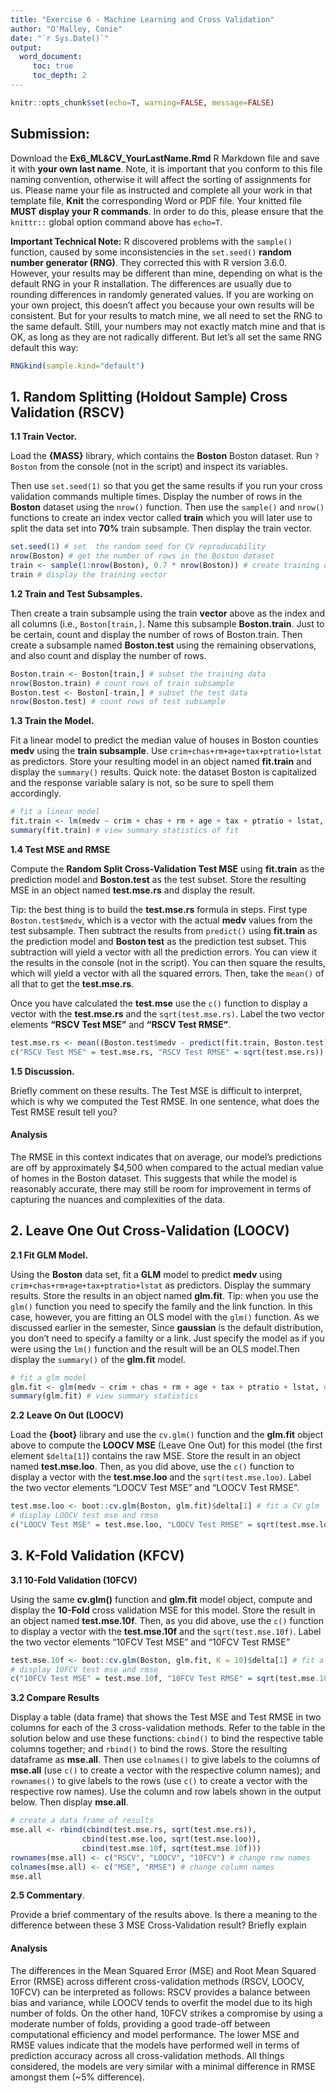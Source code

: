 ---
title: "Exercise 6 - Machine Learning and Cross Validation"
author: "O'Malley, Conie"
date: "`r Sys.Date()`"
output: 
  word_document:
     toc: true
     toc_depth: 2
---

```{r global_options, include=FALSE}
knitr::opts_chunk$set(echo=T, warning=FALSE, message=FALSE)
```

## Submission: 

Download the **Ex6_ML&CV_YourLastName.Rmd** R Markdown file and save it with **your own last name**. Note, it is important that you conform to this file naming convention, otherwise it will affect the sorting of assignments for us. Please name your file as instructed and complete all your work in that template file, **Knit** the corresponding Word or PDF file. Your knitted file **MUST display your R commands**. In order to do this, please ensure that the `knittr::` global option command above has `echo=T`.

**Important Technical Note:** R discovered problems with the `sample()` function, caused by some inconsistencies in the `set.seed()` **random number generator (RNG)**. They corrected this with R version 3.6.0. However, your results may be different than mine, depending on what is the default RNG in your R installation. The differences are usually due to rounding differences in randomly generated values. If you are working on your own project, this doesn't affect you because your own results will be consistent. But for your results to match mine, we all need to set the RNG to the same default. Still, your numbers may not exactly match mine and that is OK, as long as they are not radically different. But let's all set the same RNG default this way: 

```{r}
RNGkind(sample.kind="default")
```

## 1. Random Splitting (Holdout Sample) Cross Validation (RSCV)

**1.1 Train Vector.** 

Load the **{MASS}** library, which contains the **Boston** Boston dataset. Run `?Boston` from the console (not in the script) and inspect its variables. 

Then use `set.seed(1)` so that you get the same results if you run your cross validation commands multiple times. Display the number of rows in the **Boston** dataset using the `nrow()` function. Then use the `sample()` and `nrow()` functions to create an index vector called **train** which you will later use to split the data set into **70%** train subsample. Then display the train vector.

```{r}
set.seed(1) # set  the random seed for CV reproducability 
nrow(Boston) # get the number of rows in the Boston dataset
train <- sample(1:nrow(Boston), 0.7 * nrow(Boston)) # create training data vector
train # display the training vector

```

**1.2 Train and Test Subsamples.** 

Then create a train subsample using the train **vector** above as the index and all columns (i.e., `Boston[train,]`. Name this subsample **Boston.train**. Just to be certain, count and display the number of rows of Boston.train. Then create a subsample named **Boston.test** using the remaining observations, and also count and display the number of rows.

```{r}
Boston.train <- Boston[train,] # subset the training data
nrow(Boston.train) # count rows of train subsample
Boston.test <- Boston[-train,] # subset the test data 
nrow(Boston.test) # count rows of test subsample
```

**1.3 Train the Model.** 

Fit a linear model to predict the median value of houses in Boston counties **medv** using the **train subsample**. Use `crim+chas+rm+age+tax+ptratio+lstat` as predictors. Store your resulting model in an object named **fit.train** and display the `summary()` results. Quick note: the dataset Boston is capitalized and the response variable salary is not, so be sure to spell them accordingly.

```{r}
# fit a linear model
fit.train <- lm(medv ~ crim + chas + rm + age + tax + ptratio + lstat, Boston.train)
summary(fit.train) # view summary statistics of fit
```

**1.4 Test MSE and RMSE**

Compute the **Random Split Cross-Validation Test MSE** using **fit.train** as the prediction model and **Boston.test** as the test subset. Store the resulting MSE in an object named **test.mse.rs** and display the result.

Tip: the best thing is to build the **test.mse.rs** formula in steps. First type `Boston.test$medv`, which is a vector with the actual **medv** values from the test subsample. Then subtract the results from `predict()` using **fit.train** as the prediction model and **Boston test** as the prediction test subset. This subtraction will yield a vector with all the prediction errors. You can view it the results in the console (not in the script). You can then square the results, which will yield a vector with all the squared errors. Then, take the `mean()` of all that to get the **test.mse.rs**.

Once you have calculated the **test.mse** use the `c()` function to display a vector with the **test.mse.rs** and the `sqrt(test.mse.rs)`. Label the two vector elements **"RSCV Test MSE"** and **"RSCV Test RMSE"**.

```{r}
test.mse.rs <- mean((Boston.test$medv - predict(fit.train, Boston.test))^2) # calculate RMSE
c("RSCV Test MSE" = test.mse.rs, "RSCV Test RMSE" = sqrt(test.mse.rs)) # concatenate results
```

**1.5 Discussion.** 

Briefly comment on these results. The Test MSE is difficult to interpret, which is why we computed the Test RMSE. In one sentence, what does the Test RMSE result tell you?

#### Analysis

The RMSE in this context indicates that on average, our model's predictions are off by approximately $4,500 when compared to the actual median value of homes in the Boston dataset. This suggests that while the model is reasonably accurate, there may still be room for improvement in terms of capturing the nuances and complexities of the data.


## 2. Leave One Out Cross-Validation (LOOCV)

**2.1  Fit GLM Model.** 

Using the **Boston** data set, fit a **GLM** model to predict **medv** using `crim+chas+rm+age+tax+ptratio+lstat` as predictors. Display the summary results. Store the results in an object named **glm.fit**. Tip: when you use the `glm()` function you need to specify the family and the link function. In this case, however, you are fitting an OLS model with the `glm()` function. As we discussed earlier in the semester, Since **gaussian** is the default distribution, you don't need to specify a familty or a link. Just specify the model as if you were using the `lm()` function and the result will be an OLS model.Then display the `summary()` of the **glm.fit** model.

```{r}
# fit a glm model
glm.fit <- glm(medv ~ crim + chas + rm + age + tax + ptratio + lstat, data = Boston)
summary(glm.fit) # view summary statistics
```

**2.2 Leave On Out (LOOCV)**

Load the **{boot}** library and use the `cv.glm()` function and the **glm.fit** object above to compute  the **LOOCV MSE** (Leave One Out) for this model (the first element `$delta[1]`) contains the raw MSE. Store the result in an object named **test.mse.loo**. Then, as you did above, use the `c()` function to display a vector with the **test.mse.loo** and the `sqrt(test.mse.loo)`. Label the two vector elements "LOOCV Test MSE" and "LOOCV Test RMSE".

```{r}
test.mse.loo <- boot::cv.glm(Boston, glm.fit)$delta[1] # fit a CV glm
# display LOOCV test mse and rmse
c("LOOCV Test MSE" = test.mse.loo, "LOOCV Test RMSE" = sqrt(test.mse.loo))
```


## 3. K-Fold Validation (KFCV)

**3.1 10-Fold Validation (10FCV)**

Using the same **cv.glm()** function and **glm.fit** model object, compute and display the **10-Fold** cross validation MSE for this model. Store the result in an object named **test.mse.10f**. Then, as you did above, use the `c()` function to display a vector with the **test.mse.10f** and the `sqrt(test.mse.10f)`. Label the two vector elements "10FCV Test MSE" and "10FCV Test RMSE"

```{r}
test.mse.10f <- boot::cv.glm(Boston, glm.fit, K = 10)$delta[1] # fit a CV glm
# display 10FCV test mse and rmse
c("10FCV Test MSE" = test.mse.10f, "10FCV Test RMSE" = sqrt(test.mse.10f))
```

**3.2 Compare Results**  

Display a table (data frame) that shows the Test MSE and Test RMSE in two columns for each of the 3 cross-validation methods. Refer to the table in the solution below and use these functions: `cbind()` to bind the respective table columns together; and `rbind()` to bind the rows. Store the resulting dataframe as **mse.all**. Then use `colnames()` to give labels to the columns of **mse.all** (use `c()` to create a vector with the respective column names); and `rownames()` to give labels to the rows (use `c()` to create a vector with the respective row names). Use the column and row labels shown in the output below. Then display **mse.all**.

```{r}
# create a data frame of results
mse.all <- rbind(cbind(test.mse.rs, sqrt(test.mse.rs)), 
                cbind(test.mse.loo, sqrt(test.mse.loo)), 
                cbind(test.mse.10f, sqrt(test.mse.10f)))
rownames(mse.all) <- c("RSCV", "LOOCV", "10FCV") # change row names
colnames(mse.all) <- c("MSE", "RMSE") # change column names
mse.all
```

**2.5 Commentary**. 

Provide a brief commentary of the results above. Is there a meaning to the difference between these 3 MSE Cross-Validation result? Briefly explain

#### Analysis

The differences in the Mean Squared Error (MSE) and Root Mean Squared Error (RMSE) across different cross-validation methods (RSCV, LOOCV, 10FCV) can be interpreted as follows: RSCV provides a balance between bias and variance, while LOOCV tends to overfit the model due to its high number of folds. On the other hand, 10FCV strikes a compromise by using a moderate number of folds, providing a good trade-off between computational efficiency and model performance. The lower MSE and RMSE values indicate that the models have performed well in terms of prediction accuracy across all cross-validation methods. All things considered, the models are very similar with a minimal difference in RMSE amongst them (~5% difference).
